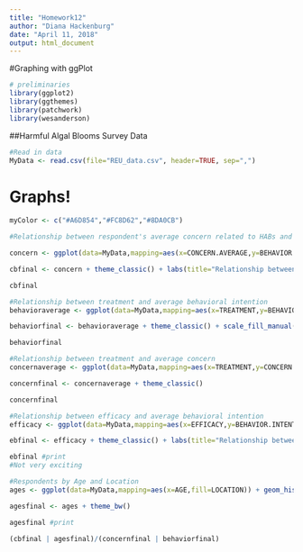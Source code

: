 ```yaml
---
title: "Homework12"
author: "Diana Hackenburg"
date: "April 11, 2018"
output: html_document
---
```

#Graphing with ggPlot
```r
# preliminaries
library(ggplot2)
library(ggthemes)
library(patchwork)
library(wesanderson)
```

##Harmful Algal Blooms Survey Data
```r
#Read in data
MyData <- read.csv(file="REU_data.csv", header=TRUE, sep=",")
```

# Graphs!
```r
myColor <- c("#A6D854","#FC8D62","#8DA0CB")

#Relationship between respondent's average concern related to HABs and average behavioral intention to act

concern <- ggplot(data=MyData,mapping=aes(x=CONCERN.AVERAGE,y=BEHAVIOR.INTENTION.AVERAGE,color=TREATMENT)) + geom_point() + geom_smooth(method="lm",se=FALSE) + scale_color_manual(values=myColor)

cbfinal <- concern + theme_classic() + labs(title="Relationship between Concern\n and Behavior",x="Average Concern",y="Average Behavioral Intention",color="Treatment")

cbfinal

#Relationship between treatment and average behavioral intention
behavioraverage <- ggplot(data=MyData,mapping=aes(x=TREATMENT,y=BEHAVIOR.INTENTION.AVERAGE,fill=TREATMENT)) + geom_boxplot()

behaviorfinal <- behavioraverage + theme_classic() + scale_fill_manual(values=myColor)+labs(title="Average Behavioral Inention by\n Treatment",x="Treatment",y="Average Behavioral Intention",fill="Treatment")

behaviorfinal

#Relationship between treatment and average concern
concernaverage <- ggplot(data=MyData,mapping=aes(x=TREATMENT,y=CONCERN.AVERAGE,fill=TREATMENT)) + geom_boxplot() + scale_fill_manual(values=myColor)+ labs(title="Average Concern by Treatment",x="Treatment",y="Average Concern",fill="Treatment")

concernfinal <- concernaverage + theme_classic()

concernfinal

#Relationship between efficacy and average behavioral intention
efficacy <- ggplot(data=MyData,mapping=aes(x=EFFICACY,y=BEHAVIOR.INTENTION.AVERAGE,color=TREATMENT)) + geom_point() + geom_smooth(method="lm",se=FALSE) + scale_color_manual(values=myColor)

ebfinal <- efficacy + theme_classic() + labs(title="Relationship between Concern\n and Behavior",x="Average Concern",y="Average Behavioral Intention",color="Treatment")

ebfinal #print
#Not very exciting

#Respondents by Age and Location
ages <- ggplot(data=MyData,mapping=aes(x=AGE,fill=LOCATION)) + geom_histogram() + labs(title="Respondents by Age and Location",x="Age",y="Count",fill="Location")+scale_fill_manual(values=myColor)

agesfinal <- ages + theme_bw()

agesfinal #print

(cbfinal | agesfinal)/(concernfinal | behaviorfinal)


```

